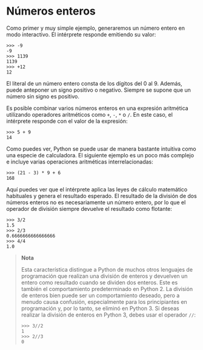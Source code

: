 # Números enteros

Como primer y muy simple ejemplo, generaremos un número entero en modo interactivo. El intérprete responde emitiendo su valor:

```python-repl filename="Python (IDLE)"
>>> -9
-9
>>> 1139
1139
>>> +12
12
```

El literal de un número entero consta de los dígitos del 0 al 9. Además, puede anteponer un signo positivo o negativo. Siempre se supone que un número sin signo es positivo.

Es posible combinar varios números enteros en una expresión aritmética utilizando operadores aritméticos como `+`, `-`, `*` o `/`. En este caso, el intérprete responde con el valor de la expresión:

```python-repl filename="Python (IDLE)"
>>> 5 + 9
14
```

Como puedes ver, Python se puede usar de manera bastante intuitiva como una especie de calculadora. El siguiente ejemplo es un poco más complejo e incluye varias operaciones aritméticas interrelacionadas:

```python-repl filename="Python (IDLE)"
>>> (21 - 3) * 9 + 6
168
```

Aquí puedes ver que el intérprete aplica las leyes de cálculo matemático habituales y genera el resultado esperado. El resultado de la división de dos números enteros no es necesariamente un número entero, por lo que el operador de división siempre devuelve el resultado como flotante:

```python-repl filename="Python (IDLE)"
>>> 3/2
1.5
>>> 2/3
0.6666666666666666
>>> 4/4
1.0
```

> **Nota**
> 
> Esta característica distingue a Python de muchos otros lenguajes de programación que realizan una división de enteros y devuelven un entero como resultado cuando se dividen dos enteros. Este es también el comportamiento predeterminado en Python 2.
> La división de enteros bien puede ser un comportamiento deseado, pero a menudo causa confusión, especialmente para los principiantes en programación y, por lo tanto, se eliminó en Python 3. Si deseas realizar la división de enteros en Python 3, debes usar el operador `//`:
> 
> ```python-repl filename="Python (IDLE)"
> >>> 3//2
> 1
> >>> 2//3
> 0
> ```